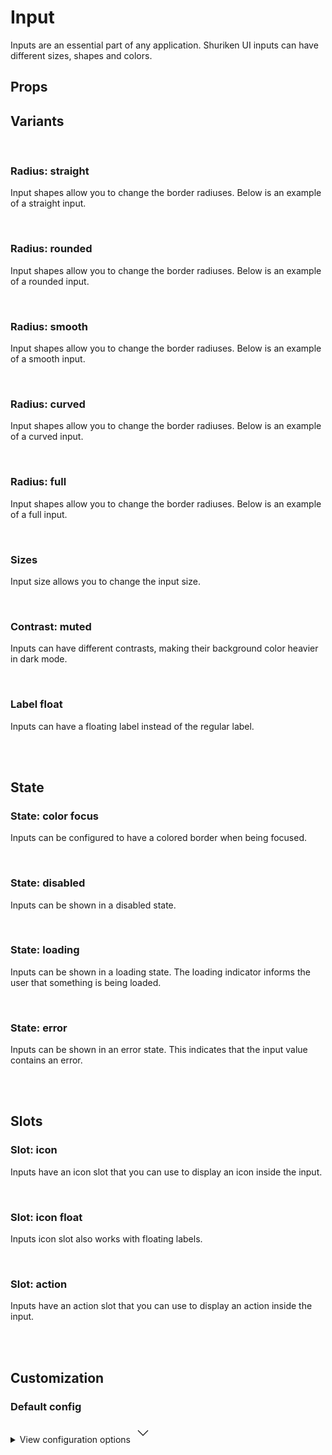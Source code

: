 
<Meta of={InputStories} />

# Input

Inputs are an essential part of any application. Shuriken UI inputs can have different sizes, shapes and colors.

<Primary />

## Props

<Controls />

## Variants

<br />

### Radius: straight

Input shapes allow you to change the border radiuses. Below is an example of a straight input.

<div className="flex gap-2 bg-slate-100 dark:bg-slate-900 p-6 rounded-sm">
  <Story of={InputStories.Straight} />
</div>

<br />

### Radius: rounded

Input shapes allow you to change the border radiuses. Below is an example of a rounded input.

<div className="flex gap-2 bg-slate-100 dark:bg-slate-900 p-6 rounded-sm">
  <Story of={InputStories.Rounded} />
</div>

<br />

### Radius: smooth

Input shapes allow you to change the border radiuses. Below is an example of a smooth input.

<div className="flex gap-2 bg-slate-100 dark:bg-slate-900 p-6 rounded-sm">
  <Story of={InputStories.Smooth} />
</div>

<br />

### Radius: curved

Input shapes allow you to change the border radiuses. Below is an example of a curved input.

<div className="flex gap-2 bg-slate-100 dark:bg-slate-900 p-6 rounded-sm">
  <Story of={InputStories.Curved} />
</div>

<br />

### Radius: full

Input shapes allow you to change the border radiuses. Below is an example of a full input.

<div className="flex gap-2 bg-slate-100 dark:bg-slate-900 p-6 rounded-sm">
  <Story of={InputStories.Full} />
</div>

<br />

### Sizes

Input size allows you to change the input size.

<div className="flex items-end gap-2 bg-slate-100 dark:bg-slate-900 p-6 rounded-sm">
  <Story of={InputStories.SizeSm} />
  <Story of={InputStories.SizeMd} />
  <Story of={InputStories.SizeLg} />
</div>

<br />

### Contrast: muted

Inputs can have different contrasts, making their background color heavier in dark mode.

<div className="flex items-end gap-2 border border-muted-200 dark:border-muted-800 bg-white dark:bg-slate-900 p-6 rounded-sm">
  <Story of={InputStories.ContrastMutedSm} />
  <Story of={InputStories.ContrastMutedMd} />
  <Story of={InputStories.ContrastMutedLg} />
</div>

<br />

### Label float

Inputs can have a floating label instead of the regular label.

<div className="flex items-end gap-2 bg-slate-100 dark:bg-slate-900 p-6 rounded-sm">
  <Story of={InputStories.LabelFloatSm} />
  <Story of={InputStories.LabelFloatMd} />
  <Story of={InputStories.LabelFloatLg} />
</div>

<br />
<br />

## State

### State: color focus

Inputs can be configured to have a colored border when being focused.

<div className="flex items-end gap-2 bg-slate-100 dark:bg-slate-900 p-6 rounded-sm">
  <Story of={InputStories.ColorFocusSm} />
  <Story of={InputStories.ColorFocusMd} />
  <Story of={InputStories.ColorFocusLg} />
</div>

<br />

### State: disabled

Inputs can be shown in a disabled state.

<div className="flex items-end gap-2 bg-slate-100 dark:bg-slate-900 p-6 rounded-sm">
  <Story of={InputStories.DisabledSm} />
  <Story of={InputStories.DisabledMd} />
  <Story of={InputStories.DisabledLg} />
</div>

<br />

### State: loading

Inputs can be shown in a loading state. The loading indicator informs the user that something is being loaded.

<div className="flex items-end gap-2 bg-slate-100 dark:bg-slate-900 p-6 rounded-sm">
  <Story of={InputStories.LoadingSm} />
  <Story of={InputStories.LoadingMd} />
  <Story of={InputStories.LoadingLg} />
</div>

<br />

### State: error

Inputs can be shown in an error state. This indicates that the input value contains an error.

<div className="flex items-end gap-2 bg-slate-100 dark:bg-slate-900 p-6 rounded-sm">
  <Story of={InputStories.ErrorSm} />
  <Story of={InputStories.ErrorMd} />
  <Story of={InputStories.ErrorLg} />
</div>

<br />
<br />

## Slots

### Slot: icon

Inputs have an icon slot that you can use to display an icon inside the input.

<div className="flex items-end gap-2 bg-slate-100 dark:bg-slate-900 p-6 rounded-sm">
  <Story of={InputStories.SlotIconSm} />
  <Story of={InputStories.SlotIconMd} />
  <Story of={InputStories.SlotIconLg} />
</div>

<br />

### Slot: icon float

Inputs icon slot also works with floating labels.

<div className="flex items-end gap-2 bg-slate-100 dark:bg-slate-900 p-6 rounded-sm">
  <Story of={InputStories.SlotIconFloatSm} />
  <Story of={InputStories.SlotIconFloatMd} />
  <Story of={InputStories.SlotIconFloatLg} />
</div>

<br />

### Slot: action

Inputs have an action slot that you can use to display an action inside the input.

<div className="flex items-end gap-2 bg-slate-100 dark:bg-slate-900 p-6 rounded-sm">
  <Story of={InputStories.SlotActionSm} />
  <Story of={InputStories.SlotActionMd} />
  <Story of={InputStories.SlotActionLg} />
</div>

<br />
<br />

## Customization

### Default config

<div className="relative">
  <details className="relative bg-slate-50 border border-slate-200 rounded-lg p-4 [&>summary>svg]:open:-rotate-180">
    <summary className="list-none cursor-pointer">
      <span className="font-sans text-slate-500">View configuration options</span>
      <svg
        className="w-5 h-5 text-slate-500 absolute top-5 end-4 transition-transform duration-300"
        xmlns="http://www.w3.org/2000/svg"
        width="32"
        height="32"
        viewBox="0 0 24 24"
      >
        <path
          fill="none"
          stroke="currentColor"
          strokeLinecap="round"
          strokeLinejoin="round"
          strokeWidth="2"
          d="m6 9l6 6l6-6"
        />
      </svg>
    </summary>

    <div className="!mt-4">
      <pre >
        {JSON.stringify(defaultConfig, null, 2)}
      </pre>
    </div>

  </details>
</div>
